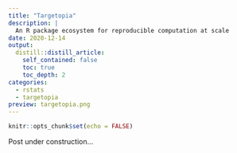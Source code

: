```yaml
---
title: "Targetopia"
description: |
  An R package ecosystem for reproducible computation at scale
date: 2020-12-14
output:
  distill::distill_article:
    self_contained: false
    toc: true
    toc_depth: 2
categories:
  - rstats
  - targetopia
preview: targetopia.png
---
```


```r
knitr::opts_chunk$set(echo = FALSE)
```

Post under construction...
